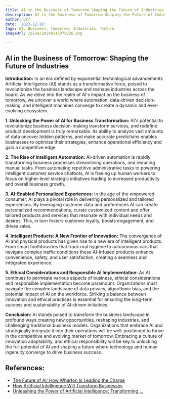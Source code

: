 ```yaml
---
title: AI in the Business of Tomorrow Shaping the Future of Industries
description: AI in the Business of Tomorrow Shaping the Future of Industries
author: Usf
date: '2023-12-18'
tags: AI, Business, Tomorrow, Industries, Future
imageUrl: /pixa/20240117075826.png

---
```

## **AI in the Business of Tomorrow: Shaping the Future  of Industries**

**Introduction:**
In  an era  defined by exponential  technological advancements Artificial Intelligence (AI) stands as a transformative force, poised to revolutionize the business landscape and reshape industries across the board. As we delve into the realm of  AI's impact on the business of  tomorrow,  we  uncover a world where automation, data-driven decision-making, and intelligent machines converge to create  a dynamic  and ever-evolving  ecosystem.

**1. Unlocking the Power of AI for Business Transformation:**
AI's potential to revolutionize business decision-making transform  services, and redefine product development is truly remarkable. Its ability to analyze vast amounts  of data uncover hidden patterns, and  make accurate predictions enables businesses to optimize their strategies, enhance operational efficiency and gain a competitive edge.

**2. The Rise of Intelligent Automation:**
AI-driven automation is rapidly transforming business processes streamlining operations, and reducing manual tasks. From automating repetitive administrative tasks to powering  intelligent  customer service chatbots, AI is freeing up human workers to focus on higher-level strategic initiatives leading to increased productivity and overall business growth.

**3. AI-Enabled Personalized Experiences:**
In the age of the  empowered consumer, AI  plays a pivotal role in delivering personalized  and tailored experiences. By leveraging customer data and preferences AI  can create  personalized recommendations, curate customized content and offer tailored products and services that resonate with individual needs and desires. This,  in turn fosters  customer loyalty, boosts engagement, and drives sales.

**4. Intelligent Products: A New Frontier of  Innovation:**
The convergence of AI and physical products has given rise to  a new era of intelligent products. From  smart toothbrushes that track  oral hygiene  to autonomous cars that navigate complex traffic conditions these AI-infused products enhance convenience, safety,  and user satisfaction, creating a seamless and  integrated experience.

**5. Ethical Considerations and Responsible AI Implementation:**
As AI continues to permeate various aspects  of business, ethical considerations and responsible implementation become paramount.  Organizations must navigate the complex landscape of  data privacy, algorithmic bias, and the potential impact of AI on the workforce. Striking a balance between innovation  and ethical practices  is essential for ensuring the long-term success and sustainability of AI-driven initiatives.

**Conclusion:**
AI stands poised to transform the business landscape in profound ways creating new opportunities, reshaping industries,  and challenging traditional business models. Organizations that  embrace AI and strategically integrate it into  their operations will be well-positioned  to thrive in the competitive and evolving market of tomorrow. Embracing a culture of innovation adaptability, and ethical responsibility will be key to unlocking the full potential of AI and shaping a future where technology and human ingenuity converge to  drive business  success.

## References:
- [The Future of AI: How Wharton Is Leading the Charge](https://www.wharton.upenn.edu/story/wharton-school-leading-the-charge-in-the-future-of-ai/)
- [How Artificial Intelligence Will Transform Businesses](https://www.businessnewsdaily.com/9402-artificial-intelligence-business-trends.html)
- [Unleashing the Power of Artificial Intelligence: Transforming ...](https://www.linkedin.com/pulse/unleashing-power-artificial-intelligence-transforming)
